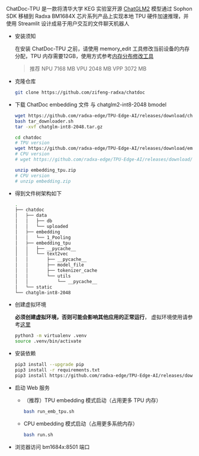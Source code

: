 ChatDoc-TPU 是一款将清华大学 KEG 实验室开源 [ChatGLM2](https://github.com/THUDM/ChatGLM2-6B) 模型通过 Sophon SDK 移植到 Radxa BM1684X 芯片系列产品上实现本地 TPU 硬件加速推理，并使用 Streamlit 设计成易于用户交互的文件聊天机器人

- 安装须知

  在安装 ChatDoc-TPU 之前，请使用 memory_edit 工具修改当前设备的内存分配，TPU 内存需要12GB，使用方式参考[内存分布修改工具](../app-development/memory_allocat)

  > 推荐 NPU 7168 MB VPU 2048 MB VPP 3072 MB

- 克隆仓库

  ```bash
  git clone https://github.com/zifeng-radxa/chatdoc
  ```

- 下载 ChatDoc embedding 文件 与 chatglm2-int8-2048 bmodel

  ```bash
  wget https://github.com/radxa-edge/TPU-Edge-AI/releases/download/chatglm-int8-2048/tar_downloader.sh
  bash tar_downloader.sh
  tar -xvf chatglm-int8-2048.tar.gz
  ```

  ```bash
  cd chatdoc
  # TPU version
  wget https://github.com/radxa-edge/TPU-Edge-AI/releases/download/embedding/embedding_tpu.zip
  # CPU version
  # wget https://github.com/radxa-edge/TPU-Edge-AI/releases/download/embedding/embedding.zip

  unzip embedding_tpu.zip
  # CPU version
  # unzip embedding.zip
  ```

- 得到文件树架构如下

  ```bash
  .
  ├── chatdoc
  │   ├── data
  │   │   ├── db
  │   │   └── uploaded
  │   ├── embedding
  │   │   └── 1_Pooling
  │   ├── embedding_tpu
  │   │   ├── __pycache__
  │   │   └── text2vec
  │   │       ├── __pycache__
  │   │       ├── model_file
  │   │       ├── tokenizer_cache
  │   │       └── utils
  │   │           └── __pycache__
  │   └── static
  └── chatglm-int8-2048
  ```

- 创建虚拟环境

  **必须创建虚拟环境，否则可能会影响其他应用的正常运行**， 虚拟环境使用请参考[这里](../app-development/virtualenv_usage)

  ```bash
  python3 -m virtualenv .venv
  source .venv/bin/activate
  ```

- 安装依赖

  ```bash
  pip3 install --upgrade pip
  pip3 install -r requirements.txt
  pip3 install https://github.com/radxa-edge/TPU-Edge-AI/releases/download/v0.1.0/tpu_perf-1.2.31-py3-none-manylinux2014_aarch64.whl
  ```

- 启动 Web 服务

  - （推荐）TPU embedding 模式启动（占用更多 TPU 内存）

    ```bash
    bash run_emb_tpu.sh
    ```

  - CPU embedding 模式启动（占用更多系统内存）
    ```bash
    bash run.sh
    ```

- 浏览器访问 bm1684x:8501 端口
